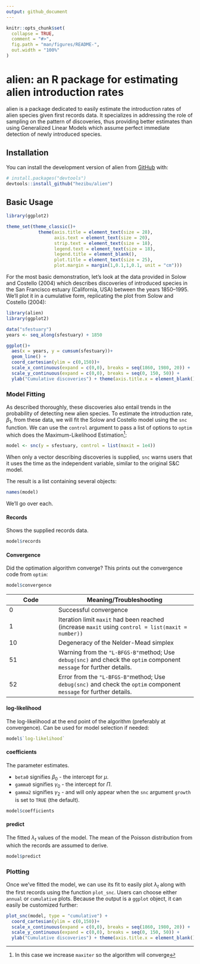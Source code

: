 ```yaml
---
output: github_document
---
```


<!-- README.md is generated from README.Rmd. Please edit that file -->

```r
knitr::opts_chunk$set(
  collapse = TRUE,
  comment = "#>",
  fig.path = "man/figures/README-",
  out.width = "100%"
)
```

# alien: an R package for estimating alien introduction rates

<!-- badges: start -->

<!-- badges: end -->

alien is a package dedicated to easily estimate the introduction rates of alien species given first records data. It specializes in addressing the role of sampling on the pattern of discoveries, thus providing better estimates than using Generalized Linear Models which assume perfect immediate detection of newly introduced species.

## Installation

You can install the development version of alien from [GitHub](https://github.com/) with:

``` r
# install.packages("devtools")
devtools::install_github("hezibu/alien")
```

## Basic Usage

```r
library(ggplot2)

theme_set(theme_classic()+
            theme(axis.title = element_text(size = 28),
                  axis.text = element_text(size = 20),
                  strip.text = element_text(size = 18),
                  legend.text = element_text(size = 18),
                  legend.title = element_blank(),
                  plot.title = element_text(size = 25),
                  plot.margin = margin(1,0.1,1,0.1, unit = "cm")))
```

For the most basic demonstration, let's look at the data provided in Solow and Costello (2004) which describes discoveries of introduced species in the San Francisco estuary (California, USA) between the years 1850--1995. We'll plot it in a cumulative form, replicating the plot from Solow and Costello (2004):

```r
library(alien)
library(ggplot2)

data("sfestuary")
years <- seq_along(sfestuary) + 1850

ggplot()+
  aes(x = years, y = cumsum(sfestuary))+
  geom_line() + 
  coord_cartesian(ylim = c(0,150))+
  scale_x_continuous(expand = c(0,0), breaks = seq(1860, 1980, 20)) + 
  scale_y_continuous(expand = c(0,0), breaks = seq(0, 150, 50)) + 
  ylab("Cumulative discoveries") + theme(axis.title.x = element_blank())

```

### Model Fitting

As described thoroughly, these discoveries also entail trends in the probability of detecting new alien species. To estimate the introduction rate, ${\beta_1}$, from these data, we will fit the Solow and Costello model using the `snc` function. We can use the `control` argument to pass a list of options to `optim` which does the Maximum-Likelihood Estimation[^1]:

[^1]: In this case we increase `maxiter` so the algorithm will converge

```r
model <- snc(y = sfestuary, control = list(maxit = 1e4))
```

When only a vector describing discoveries is supplied, `snc` warns users that it uses the time as the independent variable, similar to the original S&C model.

The result is a list containing several objects:

```r
names(model)
```

We'll go over each.

#### Records

Shows the supplied records data.

```r
model$records
```

#### Convergence

Did the optimation algorithm converge? This prints out the convergence code from `optim`:

```r
model$convergence
```

| Code | Meaning/Troubleshooting                                                                                              |
|-------------------|-----------------------------------------------------|
| 0    | Successful convergence                                                                                               |
| 1    | Iteration limit `maxit` had been reached (increase `maxit` using `control = list(maxit = number))`                   |
| 10   | Degeneracy of the Nelder-Mead simplex                                                                                |
| 51   | Warning from the `"L-BFGS-B"`method; Use `debug(snc)` and check the `optim` component `message` for further details. |
| 52   | Error from the `"L-BFGS-B"`method; Use `debug(snc)` and check the `optim` component `message` for further details.   |

#### log-likelihood

The log-likelihood at the end point of the algorithm (preferably at convergence). Can be used for model selection if needed:

```r
model$`log-likelihood`
```

#### coefficients

The parameter estimates.

- `beta0` signifies ${\beta_0}$ - the intercept for ${\mu}$.
- `gamma0` signifies ${\gamma_0}$ - the intercept for ${\Pi}$.
- `gamma2` signifies ${\gamma_2}$ - and will only appear when the `snc` argument `growth` is set to `TRUE` (the default).

```r
model$coefficients
```

#### predict

The fitted ${\lambda_t}$ values of the model. The mean of the Poisson distribution from which the records are assumed to derive.

```r
model$predict
```

### Plotting

Once we've fitted the model, we can use its fit to easily plot ${\lambda_t}$ along with the first records using the function `plot_snc`. Users can choose either `annual` or `cumulative` plots. Because the output is a `ggplot` object, it can easily be customized further:

```r

plot_snc(model, type = "cumulative") +
  coord_cartesian(ylim = c(0,150))+
  scale_x_continuous(expand = c(0,0), breaks = seq(1860, 1980, 20)) + 
  scale_y_continuous(expand = c(0,0), breaks = seq(0, 150, 50)) + 
  ylab("Cumulative discoveries") + theme(axis.title.x = element_blank())

```

